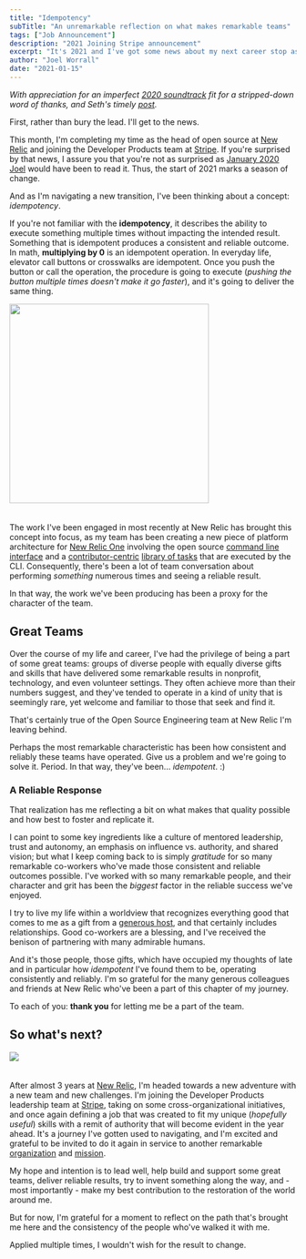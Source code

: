 ```yaml
---
title: "Idempotency"
subTitle: "An unremarkable reflection on what makes remarkable teams"
tags: ["Job Announcement"]
description: "2021 Joining Stripe announcement"
excerpt: "It's 2021 and I've got some news about my next career stop as well as some unremarkable reflection on what makes remarkable teams."
author: "Joel Worrall"
date: "2021-01-15"
---
```



_With appreciation for an imperfect [2020 soundtrack](https://www.youtube.com/watch?v=ZRjaUjJb3Z8) fit for a stripped-down word of thanks, and Seth's timely [post](https://seths.blog/2021/01/the-difficult-choice-of-disappointment/)._

First, rather than bury the lead. I'll get to the news.

This month, I'm completing my time as the head of open source at [New Relic](http://opensource.newrelic.com) and joining the Developer Products team at [Stripe](https://stripe.com/docs/api). If you're surprised by that news, I assure you that you're not as surprised as [January 2020 Joel](https://www.youtube.com/watch?v=Ms7capx4Cb8) would have been to read it. Thus, the start of 2021 marks a season of change.

And as I'm navigating a new transition, I've been thinking about a concept: _idempotency_.

If you're not familiar with the **idempotency**, it describes the ability to execute something multiple times without impacting the intended result. Something that is idempotent produces a consistent and reliable outcome. In math, **multiplying by 0** is an idempotent operation. In everyday life, elevator call buttons or crosswalks are idempotent. Once you push the button or call the operation, the procedure is going to execute (_pushing the button multiple times doesn't make it go faster_), and it's going to deliver the same thing.

<img
  src="../../imgs/crosswalk.jpg"
  style="padding-bottom:20px;max-width:350px"
  width="350"
/>

The work I've been engaged in most recently at New Relic has brought this concept into focus, as my team has been creating a new piece of platform architecture for [New Relic One](https://one.newrelic.com) involving the open source [command line interface](https://github.com/newrelic/newrelic-cli) and a [contributor-centric](/talks/ato-2020/) [library of tasks](https://github.com/newrelic/open-install-library/tree/main/docs) that are executed by the CLI. Consequently, there's been a lot of team conversation about performing _something_ numerous times and seeing a reliable result.

In that way, the work we've been producing has been a proxy for the character of the team.

## Great Teams

Over the course of my life and career, I've had the privilege of being a part of some great teams: groups of diverse people with equally diverse gifts and skills that have delivered some remarkable results in nonprofit, technology, and even volunteer settings. They often achieve more than their numbers suggest, and they've tended to operate in a kind of unity that is seemingly rare, yet welcome and familiar to those that seek and find it.

That's certainly true of the Open Source Engineering team at New Relic I'm leaving behind.

Perhaps the most remarkable characteristic has been how consistent and reliably these teams have operated. Give us a problem and we're going to solve it. Period. In that way, they've been... _idempotent_. :)

### A Reliable Response

That realization has me reflecting a bit on what makes that quality possible and how best to foster and replicate it.

I can point to some key ingredients like a culture of mentored leadership, trust and autonomy, an emphasis on influence vs. authority, and shared vision; but what I keep coming back to is simply _gratitude_ for so many remarkable co-workers who've made those consistent and reliable outcomes possible. I've worked with so many remarkable people, and their character and grit has been the _biggest_ factor in the reliable success we've enjoyed.

<ImageGallery />

I try to live my life within a worldview that recognizes everything good that comes to me as a gift from a [generous host](https://bibleproject.com/explore/video/generosity/), and that certainly includes relationships. Good co-workers are a blessing, and I've received the benison of partnering with many admirable humans.

And it's those people, those gifts, which have occupied my thoughts of late and in particular how _idempotent_ I've found them to be, operating consistently and reliably. I'm so grateful for the many generous colleagues and friends at New Relic who've been a part of this chapter of my journey.

To each of you: **thank you** for letting me be a part of the team.

## So what's next?

<img src="../../imgs/stripe.png" style="padding-bottom:20px;max-width:250px" />

After almost 3 years at [New Relic](http://opensource.newrelic.com), I'm headed towards a new adventure with a new team and new challenges. I'm joining the Developer Products leadership team at [Stripe](https://stripe.com/docs/api), taking on some cross-organizational initiatives, and once again defining a job that was created to fit my unique (_hopefully useful_) skills with a remit of authority that will become evident in the year ahead. It's a journey I've gotten used to navigating, and I'm excited and grateful to be invited to do it again in service to another remarkable [organization](https://stripe.com/docs) and [mission](https://stripe.com/about#:~:text=Our%20mission%20is%20to%20increase,and%20manage%20their%20businesses%20online.).

My hope and intention is to lead well, help build and support some great teams, deliver reliable results, try to invent something along the way, and - most importantly - make my best contribution to the restoration of the world around me.

But for now, I'm grateful for a moment to reflect on the path that's brought me here and the consistency of the people who've walked it with me.

Applied multiple times, I wouldn't wish for the result to change.
